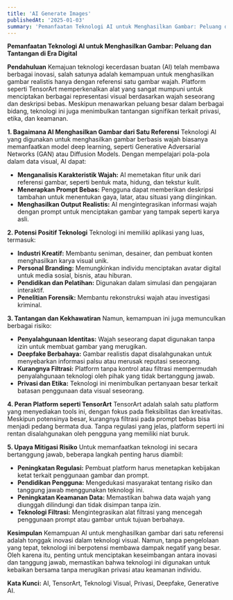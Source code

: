 ```yaml
---
title: 'AI Generate Images'
publishedAt: '2025-01-03'
summary: 'Pemanfaatan Teknologi AI untuk Menghasilkan Gambar: Peluang dan Tantangan di Era Digital.'
---
```


**Pemanfaatan Teknologi AI untuk Menghasilkan Gambar: Peluang dan Tantangan di Era Digital**

**Pendahuluan**
Kemajuan teknologi kecerdasan buatan (AI) telah membawa berbagai inovasi, salah satunya adalah kemampuan untuk menghasilkan gambar realistis hanya dengan referensi satu gambar wajah. Platform seperti TensorArt memperkenalkan alat yang sangat mumpuni untuk menciptakan berbagai representasi visual berdasarkan wajah seseorang dan deskripsi bebas. Meskipun menawarkan peluang besar dalam berbagai bidang, teknologi ini juga menimbulkan tantangan signifikan terkait privasi, etika, dan keamanan.

**1. Bagaimana AI Menghasilkan Gambar dari Satu Referensi**
Teknologi AI yang digunakan untuk menghasilkan gambar berbasis wajah biasanya memanfaatkan model deep learning, seperti Generative Adversarial Networks (GAN) atau Diffusion Models. Dengan mempelajari pola-pola dalam data visual, AI dapat:
- **Menganalisis Karakteristik Wajah:** AI memetakan fitur unik dari referensi gambar, seperti bentuk mata, hidung, dan tekstur kulit.
- **Menerapkan Prompt Bebas:** Pengguna dapat memberikan deskripsi tambahan untuk menentukan gaya, latar, atau situasi yang diinginkan.
- **Menghasilkan Output Realistis:** AI mengintegrasikan informasi wajah dengan prompt untuk menciptakan gambar yang tampak seperti karya asli.

**2. Potensi Positif Teknologi**
Teknologi ini memiliki aplikasi yang luas, termasuk:
- **Industri Kreatif:** Membantu seniman, desainer, dan pembuat konten menghasilkan karya visual unik.
- **Personal Branding:** Memungkinkan individu menciptakan avatar digital untuk media sosial, bisnis, atau hiburan.
- **Pendidikan dan Pelatihan:** Digunakan dalam simulasi dan pengajaran interaktif.
- **Penelitian Forensik:** Membantu rekonstruksi wajah atau investigasi kriminal.

**3. Tantangan dan Kekhawatiran**
Namun, kemampuan ini juga memunculkan berbagai risiko:
- **Penyalahgunaan Identitas:** Wajah seseorang dapat digunakan tanpa izin untuk membuat gambar yang merugikan.
- **Deepfake Berbahaya:** Gambar realistis dapat disalahgunakan untuk menyebarkan informasi palsu atau merusak reputasi seseorang.
- **Kurangnya Filtrasi:** Platform tanpa kontrol atau filtrasi mempermudah penyalahgunaan teknologi oleh pihak yang tidak bertanggung jawab.
- **Privasi dan Etika:** Teknologi ini menimbulkan pertanyaan besar terkait batasan penggunaan data visual seseorang.

**4. Peran Platform seperti TensorArt**
TensorArt adalah salah satu platform yang menyediakan tools ini, dengan fokus pada fleksibilitas dan kreativitas. Meskipun potensinya besar, kurangnya filtrasi pada prompt bebas bisa menjadi pedang bermata dua. Tanpa regulasi yang jelas, platform seperti ini rentan disalahgunakan oleh pengguna yang memiliki niat buruk.

**5. Upaya Mitigasi Risiko**
Untuk memanfaatkan teknologi ini secara bertanggung jawab, beberapa langkah penting harus diambil:
- **Peningkatan Regulasi:** Pembuat platform harus menetapkan kebijakan ketat terkait penggunaan gambar dan prompt.
- **Pendidikan Pengguna:** Mengedukasi masyarakat tentang risiko dan tanggung jawab menggunakan teknologi ini.
- **Peningkatan Keamanan Data:** Memastikan bahwa data wajah yang diunggah dilindungi dan tidak disimpan tanpa izin.
- **Teknologi Filtrasi:** Mengintegrasikan alat filtrasi yang mencegah penggunaan prompt atau gambar untuk tujuan berbahaya.

**Kesimpulan**
Kemampuan AI untuk menghasilkan gambar dari satu referensi adalah tonggak inovasi dalam teknologi visual. Namun, tanpa pengelolaan yang tepat, teknologi ini berpotensi membawa dampak negatif yang besar. Oleh karena itu, penting untuk menciptakan keseimbangan antara inovasi dan tanggung jawab, memastikan bahwa teknologi ini digunakan untuk kebaikan bersama tanpa merugikan privasi atau keamanan individu.

**Kata Kunci:** AI, TensorArt, Teknologi Visual, Privasi, Deepfake, Generative AI.
